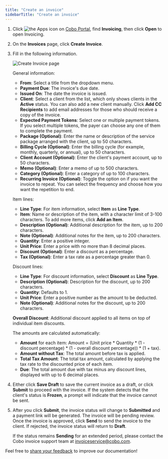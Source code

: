 ```yaml
---
title: "Create an invoice"
sidebarTitle: "Create an invoice"
---
```

1. Click <img src="/en/images/common/icon_apps.svg" className="icon" alt="the Apps icon"/> on [Cobo Portal](https://portal.cobo.com/login), find **Invoicing**, then click **Open** to open Invoicing.
2. On the **Invoices** page, click **Create Invoice**. 
3. Fill in the following information.

    <img src="/en/images/portal-apps/invoicing/create_invoice.png" className="screenshot_full_screen" alt="Create Invoice page"/>
    
    General information:
    - **From**: Select a title from the dropdown menu.
    - **Payment Due**: The invoice's due date.
    - **Issued On**: The date the invoice is issued.
    - **Client**: Select a client from the list, which only shows clients in the **Active** status. You can also add a new client manually. Click **Add CC Recipients** to add email addresses for those who should receive a copy of the invoice.
    - **Expected Payment Tokens**: Select one or multiple payment tokens. If you select multiple tokens, the payer can choose any one of them to complete the payment.
    - **Package (Optional)**: Enter the name or description of the service package arranged with the client, up to 50 characters.
    - **Billing Cycle (Optional)**: Enter the billing cycle (for example, monthly, quarterly, or annual), up to 50 characters.
    - **Client Account (Optional)**: Enter the client's payment account, up to 50 characters.
    - **Memo (Optional)**: Enter a memo of up to 500 characters.
    - **Category (Optional)**: Enter a category of up to 100 characters.
    - **Recurring Invoice (Optional)**: Toggle the option on if you want the invoice to repeat. You can select the frequency and choose how you want the repetition to end.

    Item lines:
    - **Line Type**: For item information, select **Item** as **Line Type**.
    - **Item**: Name or description of the item, with a character limit of 3-100 characters. To add more items, click **Add an Item**.
    - **Description (Optional)**: Additional description for the item, up to 200 characters.
    - **Note (Optional)**: Additional notes for the item, up to 200 characters.
    - **Quantity**: Enter a positive integer.
    - **Unit Price**: Enter a price with no more than 8 decimal places.
    - **Discount (Optional)**: Enter a discount as a percentage.
    - **Tax (Optional)**: Enter a tax rate as a percentage greater than 0. 

    Discount lines:
    - **Line Type**: For discount information, select **Discount** as **Line Type**.
    - **Description (Optional)**: Description for the discount, up to 200 characters.
    - **Quantity**: Defaults to 1.
    - **Unit Price**: Enter a positive number as the amount to be deducted.
    - **Note (Optional)**: Additional notes for the discount, up to 200 characters.

    **Overall Discount**: Additional discount applied to all items on top of individual item discounts. 

    The amounts are calculated automatically:

    - **Amount** for each item: Amount = (Unit price * Quantity * (1 - discount percentage) * (1 - overall discount percentage)) * (1 + tax).
    - **Amount without Tax**: The total amount before tax is applied.
    - **Total Tax Amount**: The total tax amount, calculated by applying the tax rate to the discounted price of each item.
    - **Due**: The total amount due with tax minus any discount lines, displayed with up to 6 decimal places.

4. Either click **Save Draft** to save the current invoice as a draft, or click **Submit** to proceed with the invoice. If the system detects that the client's status is **Frozen**, a prompt will indicate that the invoice cannot be sent.
5. After you click **Submit**, the invoice status will change to **Submitted** and a payment link will be generated. The invoice will be pending review. Once the invoice is approved, click **Send** to send the invoice to the client. If rejected, the invoice status will return to **Draft**.

    <Note>If the status remains **Sending** for an extended period, please contact the Cobo invoice support team at [invoiceservice@cobo.com](mailto:invoiceservice@cobo.com).</Note>

<Tip>Feel free to [share your feedback](https://forms.zohopublic.com/cobo/form/DocumentFeedbackForm/formperma/QvLOhxJv1_JMsJ-1dleZ8Itb_7rzN-LtgvsDdxosoVI?referrername=manuals) to improve our documentation!</Tip>